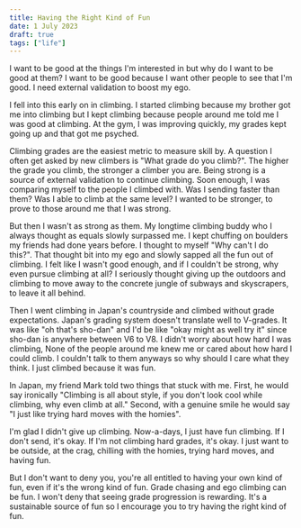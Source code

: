 ```yaml
---
title: Having the Right Kind of Fun
date: 1 July 2023
draft: true
tags: ["life"]
---
```


I want to be good at the things I'm interested in but why do I want to be good at them?
I want to be good because I want other people to see that I'm good.
I need external validation to boost my ego.

I fell into this early on in climbing.
I started climbing because my brother got me into climbing
but I kept climbing because people around me told me I was good at climbing.
At the gym, I was improving quickly, my grades kept going up and that got me psyched.

Climbing grades are the easiest metric to measure skill by.
A question I often get asked by new climbers is "What grade do you climb?".
The higher the grade you climb, the stronger a climber you are.
Being strong is a source of external validation to continue climbing.
Soon enough, I was comparing myself to the people I climbed with.
Was I sending faster than them? Was I able to climb at the same level?
I wanted to be stronger, to prove to those around me that I was strong.

But then I wasn't as strong as them.
My longtime climbing buddy who I always thought as equals slowly surpassed me.
I kept chuffing on boulders my friends had done years before.
I thought to myself "Why can't I do this?". 
That thought bit into my ego and slowly sapped all the fun out of climbing. 
I felt like I wasn't good enough, and if I couldn't be strong, why even pursue
climbing at all?
I seriously thought giving up the outdoors and climbing to move away
to the concrete jungle of subways and skyscrapers, to leave it all behind.

Then I went climbing in Japan's countryside and climbed without grade expectations.
Japan's grading system doesn't translate well to V-grades.
It was like "oh that's sho-dan" and I'd be like "okay might as well try it" since
sho-dan is anywhere between V6 to V8. I didn't worry about how hard I was climbing,
None of the people around me knew me or cared about how hard I could climb.
I couldn't talk to them anyways so why should I care what they think.
I just climbed because it was fun.

In Japan, my friend Mark told two things that stuck with me.
First, he would say ironically "Climbing is all about style, if you don't look cool while
climbing, why even climb at all."
Second, with a genuine smile he would say "I just like trying hard moves with the homies".

I'm glad I didn't give up climbing.
Now-a-days, I just have fun climbing.
If I don't send, it's okay. If I'm not climbing hard grades, it's okay.
I just want to be outside, at the crag, chilling with the homies, trying hard moves,
and having fun.

But I don't want to deny you, you're all entitled to having your own kind of fun,
even if it's the wrong kind of fun.
Grade chasing and ego climbing can be fun.
I won't deny that seeing grade progression is rewarding.
It's a sustainable source of fun so I encourage you to try having the right kind of fun.
